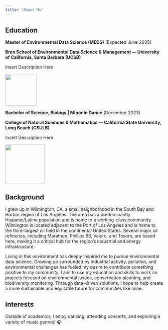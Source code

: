 ```yaml
---
title: "About Me"
---
```


## Education

**Master of Environmental Data Science (MEDS)** (Expected June 2025)

**Bren School of Environmental Data Science & Management — University of California, Santa Barbara (UCSB)**

Insert Description Here

![](images/bren-logo.png){width=100 fig-align="center"}

**Bachelor of Science, Biology | Minor in Dance** (December 2023)

**College of Natural Sciences & Mathematics — California State University, Long Beach (CSULB)**

Insert Description Here

![](images/lb-logo.png){width=125 fig-align="center"}

## Background

I grew up in Wilmington, CA, a small neighborhood in the South Bay and Harbor region of Los Angeles. The area has a predominantly Hispanic/Latino population and is home to a working-class community. Wilmington is located adjacent to the Port of Los Angeles and is home to the third-largest oil field in the continental United States. Several major oil refineries, including Marathon, Phillips 66, Valero, and Tesoro, are based here, making it a critical hub for the region’s industrial and energy infrastructure.

Living in this environment has deeply inspired me to pursue environmental data science. Growing up surrounded by industrial activity, pollution, and environmental challenges has fueled my desire to contribute something positive to my community. I aim to use my education and skills to work on projects focused on environmental justice, conservation planning, and biodiversity monitoring. Through data-driven solutions, I hope to help create a more sustainable and equitable future for communities like mine.

## Interests

Outside of academics, I enjoy dancing, attending concerts, and exploring a variety of music genres! 🎧